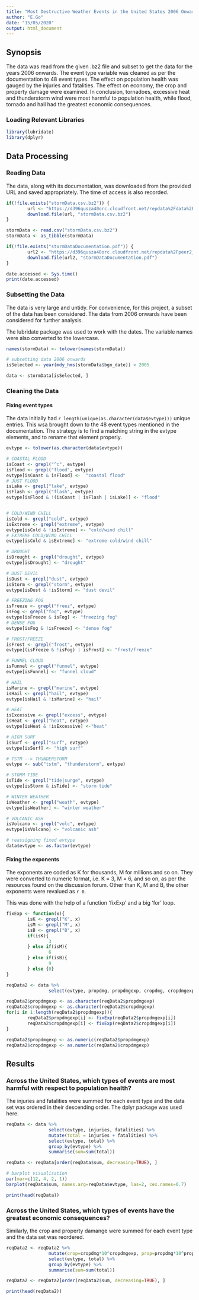 ```yaml
---
title: "Most Destructive Weather Events in the United States 2006 Onwards"
author: "E.Go"
date: "15/05/2020"
output: html_document
---
```


## Synopsis
The data was read from the given .bz2 file and subset to get the data for the years 2006 onwards. The event type variable was cleaned as per the documentation to 48 event types. The effect on population health was gauged by the injuries and fatalities. The effect on economy, the crop and property damage were examined. In conclusion, tornadoes, excessive heat and thunderstorm wind were most harmful to population health, while flood, tornado and hail had the greatest economic consequences.

### Loading Relevant Libraries
```r
library(lubridate)
library(dplyr)
```

## Data Processing
### Reading Data
The data, along with its documentation, was downloaded from the provided URL and saved appropriately. The time of access is also recorded.

```r
if(!file.exists("stormData.csv.bz2")) {
        url <- "https://d396qusza40orc.cloudfront.net/repdata%2Fdata%2FStormData.csv.bz2"
        download.file(url, "stormData.csv.bz2")
}

stormData <- read.csv("stormData.csv.bz2")
stormData <- as_tibble(stormData)

if(!file.exists("stormDataDocumentation.pdf")) {
        url2 <- "https://d396qusza40orc.cloudfront.net/repdata%2Fpeer2_doc%2Fpd01016005curr.pdf"
        download.file(url2, "stormDataDocumentation.pdf")
}

date.accessed <- Sys.time()
print(date.accessed)
```

### Subsetting the Data
The data is very large and untidy. For convenience, for this project, a subset of the data has been considered. The data from 2006 onwards have been considered for further analysis.

The lubridate package was used to work with the dates. The variable names were also converted to the lowercase.

```r
names(stormData) <- tolower(names(stormData))

# subsetting data 2006 onwards
isSelected <- year(mdy_hms(stormData$bgn_date)) > 2005

data <- stormData[isSelected, ]
```

### Cleaning the Data
#### Fixing event types
The data initially had `r length(unique(as.character(data$evtype)))` unique entries. This wsa brought down to the 48 event types mentioned in the documentation. The strategy is to find a matching string in the evtype elements, and to rename that element properly.

```r
evtype <- tolower(as.character(data$evtype))

# COASTAL FLOOD
isCoast <- grepl("^c", evtype)
isFlood <- grepl("flood", evtype)
evtype[isCoast & isFlood] <-  "coastal flood"
# JUST FLOOD
isLake <- grepl("lake", evtype)
isFlash <- grepl("flash", evtype)
evtype[isFlood & !(isCoast | isFlash | isLake)] <- "flood"


# COLD/WIND CHILL
isCold <- grepl("cold", evtype)
isExtreme <- grepl("extreme", evtype)
evtype[isCold & !isExtreme] <- "cold/wind chill"
# EXTREME COLD/WIND CHILL
evtype[isCold & isExtreme] <- "extreme cold/wind chill"

# DROUGHT
isDrought <- grepl("drought", evtype)
evtype[isDrought] <- "drought"

# DUST DEVIL
isDust <- grepl("dust", evtype)
isStorm <- grepl("storm", evtype)
evtype[isDust & !isStorm] <- "dust devil"

# FREEZING FOG
isFreeze <- grepl("freez", evtype)
isFog <- grepl("fog", evtype)
evtype[isFreeze & isFog] <- "freezing fog"
# DENSE FOG
evtype[isFog & !isFreeze] <- "dense fog"

# FROST/FREEZE
isFrost <- grepl("frost", evtype)
evtype[(isFreeze & !isFog) | isFrost] <- "frost/freeze"

# FUNNEL CLOUD
isFunnel <- grepl("funnel", evtype)
evtype[isFunnel] <- "funnel cloud"

# HAIL
isMarine <- grepl("marine", evtype)
isHail <- grepl("hail", evtype)
evtype[isHail & !isMarine] <- "hail"

# HEAT
isExcessive <- grepl("excess", evtype)
isHeat <- grepl("heat", evtype)
evtype[isHeat & !isExcessive] <-"heat"

# HIGH SURF
isSurf <- grepl("surf", evtype)
evtype[isSurf] <- "high surf"

# TSTM --> THUNDERSTORM
evtype <- sub("tstm", "thunderstorm", evtype)

# STORM TIDE
isTide <- grepl("tide|surge", evtype)
evtype[isStorm & isTide] <- "storm tide"

# WINTER WEATHER
isWeather <- grepl("weath", evtype)
evtype[isWeather] <- "winter weather"

# VOLCANIC ASH
isVolcano <- grepl("volc", evtype)
evtype[isVolcano] <- "volcanic ash"

# reassigning fixed evtype
data$evtype <- as.factor(evtype)
```

#### Fixing the exponents
The exponents are coded as K for thousands, M for millions and so on. They were converted to numeric format, i.e. K = 3, M = 6, and so on, as per the resources found on the discussion forum. Other than K, M and B, the other exponents were revalued as `r 0`.

This was done with the help of a function 'fixExp' and a big 'for' loop.
```r
fixExp <- function(x){
        isK <- grepl("K", x)
        isM <- grepl("M", x)
        isB <- grepl("B", x)
        if(isK){
                3
        } else if(isM){
                6
        } else if(isB){
                9
        } else {0}
}

reqData2 <- data %>%
                select(evtype, propdmg, propdmgexp, cropdmg, cropdmgexp)

reqData2$propdmgexp <- as.character(reqData2$propdmgexp)
reqData2$cropdmgexp <- as.character(reqData2$cropdmgexp)
for(i in 1:length(reqData2$propdmgexp)){
        reqData2$propdmgexp[i] <- fixExp(reqData2$propdmgexp[i])
        reqData2$cropdmgexp[i] <- fixExp(reqData2$cropdmgexp[i])
}

reqData2$propdmgexp <- as.numeric(reqData2$propdmgexp)
reqData2$cropdmgexp <- as.numeric(reqData2$cropdmgexp)
```

## Results
### Across the United States, which types of events are most harmful with respect to population health?
The injuries and fatalities were summed for each event type and the data set was ordered in their descending order. The dplyr package was used here.

```r
reqData <- data %>%
                select(evtype, injuries, fatalities) %>%
                mutate(total = injuries + fatalities) %>%
                select(evtype, total) %>%
                group_by(evtype) %>%
                summarise(sum=sum(total))

reqData <- reqData[order(reqData$sum, decreasing=TRUE), ]

# barplot visualisation
par(mar=c(12, 4, 2, 1))
barplot(reqData$sum, names.arg=reqData$evtype, las=2, cex.names=0.7)

print(head(reqData))
```

### Across the United States, which types of events have the greatest economic consequences?
Similarly, the crop and property damange were summed for each event type and the data set was reordered.

```r
reqData2 <- reqData2 %>%
                mutate(crop=cropdmg*10^cropdmgexp, prop=propdmg*10^propdmgexp, total=crop + prop) %>%
                select(evtype, total) %>%
                group_by(evtype) %>%
                summarise(sum=sum(total))

reqData2 <- reqData2[order(reqData2$sum, decreasing=TRUE), ]

print(head(reqData2))
```